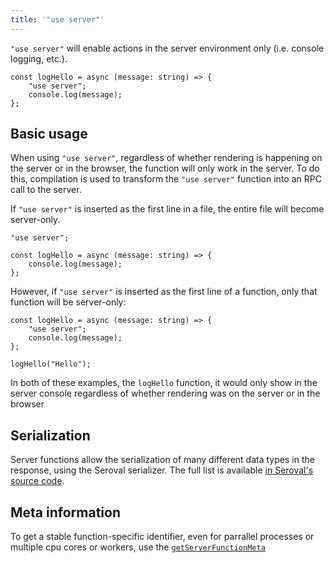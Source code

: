 ```yaml
---
title: '"use server"'
---
```


`"use server"`  will enable actions in the server environment only (i.e. console logging, etc.).

```tsx twoslash
const logHello = async (message: string) => {
	"use server";
	console.log(message);
};
```

## Basic usage

When using `"use server"`, regardless of whether rendering is happening on the server or in the browser, the function will only work in the server.
To do this, compilation is used to transform the `"use server"` function into an RPC call to the server.

If `"use server"` is inserted as the first line in a file, the entire file will become server-only.

```tsx {1}
"use server";

const logHello = async (message: string) => {
	console.log(message);
};
```

However, if `"use server"` is inserted as the first line of a function, only that function will be server-only:

```tsx {2}
const logHello = async (message: string) => {
	"use server";
	console.log(message);
};

logHello("Hello");
```

In both of these examples, the `logHello` function, it would only show in the server console regardless of whether rendering was on the server or in the browser

## Serialization

Server functions allow the serialization of many different data types in the response, using the Seroval serializer.
The full list is available [in Seroval's source code](https://github.com/lxsmnsyc/seroval/blob/main/docs/compatibility.md#supported-types).

## Meta information

To get a stable function-specific identifier, even for parrallel processes or multiple cpu cores or workers, use the [`getServerFunctionMeta`](/solid-start/reference/server/get-server-function-meta)
